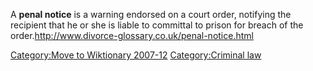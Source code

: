 [[Category:Move to Wiktionary 2007-12]]

A '''penal notice''' is a warning endorsed on a court order, notifying the recipient that he or she is liable to committal to prison for breach of the order.[[http://www.divorce-glossary.co.uk/penal-notice.html]]

{{law-stub}}
[[Category:Criminal law]]